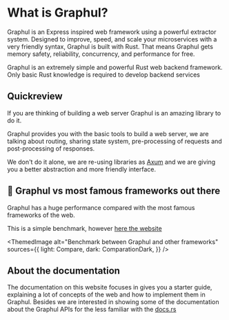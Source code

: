 
# What is Graphul?

Graphul is an Express inspired web framework using a powerful extractor system. Designed to improve, speed, and scale your microservices with a very friendly syntax, Graphul is built with Rust. That means Graphul gets memory safety, reliability, concurrency, and performance for free.

Graphul is an extremely simple and powerful Rust web backend framework. Only basic Rust knowledge is required to develop backend services

## Quickreview

If you are thinking of building a web server Graphul is an amazing library to do it.

Graphul provides you with the basic tools to build a web server, we are talking about routing, sharing state system, pre-processing of requests and post-processing of responses.

We don't do it alone, we are re-using libraries as [Axum](https://github.com/tokio-rs/axum) and we are giving you a better abstraction and more friendly interface. 


## 🛫 Graphul vs most famous frameworks out there

Graphul has a huge performance compared with the most famous frameworks of the web.

This is a simple benchmark, however [here the website](https://web-frameworks-benchmark.netlify.app/compare?f=graphul,nestjs-express,express,django,flask,laravel,rails)

<ThemedImage
  alt="Benchmark between Graphul and other frameworks"
  sources={{
    light: Compare,
    dark: ComparationDark,
  }}
/>

## About the documentation

The documentation on this website focuses in gives you a starter guide, explaining a lot of concepts of the web and how to implement them in Graphul.
Besides we are interested in showing some of the documentation about the Graphul APIs for the less familiar with the [docs.rs](https://docs.rs/graphul/)
